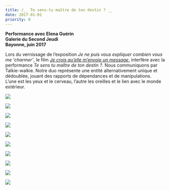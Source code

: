 ```yaml
---
title: /__ Te sens-tu maître de ton destin ? __
date: 2017-01-01
priority: 0
---
```

**Performance avec Elena Guérin**\
**Galerie du Second Jeudi**\
**Bayonne, juin 2017**

Lors du vernissage de l’exposition *Je ne puis vous expliquer combien vous me ‘charmer’*, le film [*Je crois qu’elle m’envoie un message*,](https://lenahiriartborde.net/message/) interfère avec la performance *Te sens tu maître de ton destin ?*. Nous communiquons par Talkie-walkie. Notre duo représente une entité alternativement unique et dédoublée, jouant des rapports de dépendances et de manipulations.\
L’une est les yeux et le cerveau, l’autre les oreilles et le lien avec le monde extérieur.

![](src/assets/images/projects/te-sens-tu-maitre-de-ton-destin/1tesenstumaitredetondestin.jpg)

![](src/assets/images/projects/te-sens-tu-maitre-de-ton-destin/2tesenstumaitredetondestin.jpg)

![](src/assets/images/projects/te-sens-tu-maitre-de-ton-destin/3tesenstumaitredetondestin.jpg)

![](src/assets/images/projects/te-sens-tu-maitre-de-ton-destin/4tesenstumaitre.jpg)

![](src/assets/images/projects/te-sens-tu-maitre-de-ton-destin/5tesenstumaitredetondestin3.jpg)

![](src/assets/images/projects/te-sens-tu-maitre-de-ton-destin/6tesenstumaitredetondestin9.png)

![](src/assets/images/projects/te-sens-tu-maitre-de-ton-destin/7tesenstumaitredetondestin8.png)

![](src/assets/images/projects/te-sens-tu-maitre-de-ton-destin/8tesenstumaitre12.jpg)

![](src/assets/images/projects/te-sens-tu-maitre-de-ton-destin/9tesenstumaitre15.jpg)

![](src/assets/images/projects/te-sens-tu-maitre-de-ton-destin/10tesenstumaitre13.jpg)
